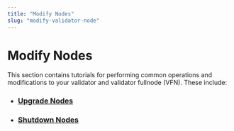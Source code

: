 ```yaml
---
title: "Modify Nodes"
slug: "modify-validator-node"
---
```


# Modify Nodes

This section contains tutorials for performing common operations and modifications to your validator and
validator fullnode (VFN). These include:

- ### [Upgrade Nodes](./modify-nodes/update-validator-node.mdx)
- ### [Shutdown Nodes](./modify-nodes/shutting-down-nodes.mdx)

